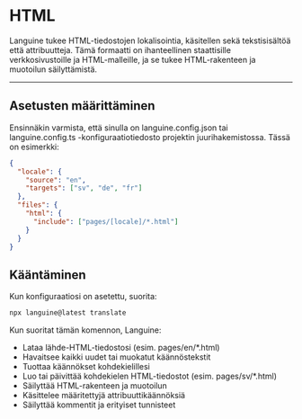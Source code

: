 # HTML

Languine tukee HTML-tiedostojen lokalisointia, käsitellen sekä tekstisisältöä että attribuutteja. Tämä formaatti on ihanteellinen staattisille verkkosivustoille ja HTML-malleille, ja se tukee HTML-rakenteen ja muotoilun säilyttämistä.

---

## Asetusten määrittäminen

Ensinnäkin varmista, että sinulla on languine.config.json tai languine.config.ts -konfiguraatiotiedosto projektin juurihakemistossa. Tässä on esimerkki:

```json
{
  "locale": {
    "source": "en",
    "targets": ["sv", "de", "fr"]
  },
  "files": {
    "html": {
      "include": ["pages/[locale]/*.html"]
    }
  }
}
```

## Kääntäminen

Kun konfiguraatiosi on asetettu, suorita:

```bash
npx languine@latest translate
```

Kun suoritat tämän komennon, Languine:

- Lataa lähde-HTML-tiedostosi (esim. pages/en/*.html)
- Havaitsee kaikki uudet tai muokatut käännöstekstit
- Tuottaa käännökset kohdekielillesi
- Luo tai päivittää kohdekielen HTML-tiedostot (esim. pages/sv/*.html)
- Säilyttää HTML-rakenteen ja muotoilun
- Käsittelee määritettyjä attribuuttikäännöksiä
- Säilyttää kommentit ja erityiset tunnisteet

